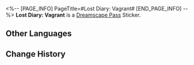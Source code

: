 <%-- [PAGE_INFO]
PageTitle=#Lost Diary: Vagrant#
[END_PAGE_INFO] --%>
{{Stub|Location information}}
{{Item Infobox
|id          = 223813
|image       = Dreamscape Pass Sticker Text.png
|type        = Dreamscape Pass Sticker
|type2       = The Last Tycoon Stickers
|invCategory = 
|rarity      = 4
|effect      = 
|description = Digital stickers that can be used to decorate the pages of the Dreamtour Handbook. They come in many different styles.
|source1     = [[Obtained from the Dreamflux Reef station]]
}}
{{Description|"Isn't it nice to have nothing? It is nice. I like this kind of life."}}
'''Lost Diary: Vagrant''' is a [[Dreamscape Pass]] Sticker.

==Other Languages==
{{Other Languages
|en   = Lost Diary: Vagrant
|zhs  = 迷途日记•流浪者
|zht  = 迷途日記•流浪者
|ja   = 迷いを記した日記・流浪者
|ko   = 길 잃은 자의 일기•방랑자
|es   = Diario perdido: vagabundo
|fr   = Journal d'un vagabond
|ru   = Дневник заблудшего: Странник
|th   = ไดอารี่ผู้หลงทาง: คนเร่ร่อน
|vi   = Nhật Ký Lạc Đường - Kẻ Lang Thang
|de   = Verlorenes Tagebuch: Wanderer
|id   = Diari Tersesat: Gelandangan
|pt   = Diário Perdido: Andarilho
}}

==Change History==
{{Change History|2.2}}